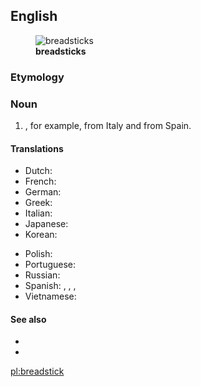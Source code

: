 ==English==
[[File:Grissini.jpg|thumb|'''breadsticks''']]

===Etymology===
{{compound|bread|stick|lang=en}}

===Noun===
{{en-noun}}

# {{l|en|A long, very slender [[loaf]] of [[crisp]] bread smaller than a [[baguette]]}}, for example, {{m|it|grissini}} from Italy and {{m|es|rosquilletas}} from Spain.

====Translations====
{{trans-top|slander loaf of crisp bread}}
* Dutch: {{t+|nl|soepstengel|m}}
* French: {{t+|fr|gressin|m}}
* German: {{t|de|Grissini}}
* Greek: {{t+|el|κριτσίνι|n}}
* Italian: {{t+|it|grissino|m}}
* Japanese: {{t|ja|グリッシーニ|tr=gurisshīni|sc=Jpan}}
* Korean: {{t|ko|막대빵|sc=Kore}}
{{trans-mid}}
* Polish: {{t+|pl|paluszek|m}}
* Portuguese: {{t|pt|gressino|m}}
* Russian: {{t|ru|грисси́ни|m|sc=Cyrl}}
* Spanish: {{t|es|grisín|m}}, {{t|es|palillo de pan|m}}, {{qualifier|South America}} {{t|es|colín|m}}, {{qualifier|Southern Spain}} {{t+|es|pico|m}}
* Vietnamese: {{t|vi|bánh mì que}}
{{trans-bottom}}

====See also====
* {{pedia}}
* {{commonslite|Category:Grissini}}

[[pl:breadstick]]